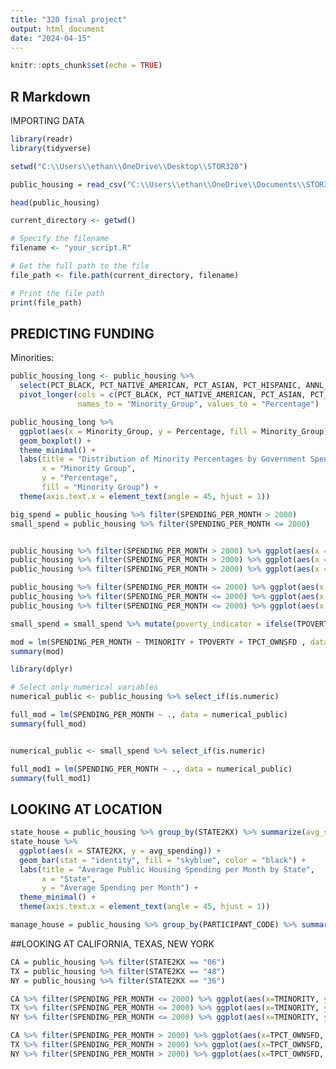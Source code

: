```yaml
---
title: "320 final project"
output: html_document
date: "2024-04-15"
---
```


```r
knitr::opts_chunk$set(echo = TRUE)
```

## R Markdown

IMPORTING DATA

```r
library(readr)
library(tidyverse)

setwd("C:\\Users\\ethan\\OneDrive\\Desktop\\STOR320")

public_housing = read_csv("C:\\Users\\ethan\\OneDrive\\Documents\\STOR320\\finalDF.csv")# %>% filter(PCT_MINORITY >= 0)
```

```r
head(public_housing)

current_directory <- getwd()

# Specify the filename
filename <- "your_script.R"

# Get the full path to the file
file_path <- file.path(current_directory, filename)

# Print the file path
print(file_path)
```


## PREDICTING FUNDING

Minorities:

```r
public_housing_long <- public_housing %>%
  select(PCT_BLACK, PCT_NATIVE_AMERICAN, PCT_ASIAN, PCT_HISPANIC, ANNL_EXPNS_AMNT) %>%
  pivot_longer(cols = c(PCT_BLACK, PCT_NATIVE_AMERICAN, PCT_ASIAN, PCT_HISPANIC),
               names_to = "Minority_Group", values_to = "Percentage") 

public_housing_long %>%
  ggplot(aes(x = Minority_Group, y = Percentage, fill = Minority_Group)) +
  geom_boxplot() +
  theme_minimal() +
  labs(title = "Distribution of Minority Percentages by Government Spending",
       x = "Minority Group",
       y = "Percentage",
       fill = "Minority Group") +
  theme(axis.text.x = element_text(angle = 45, hjust = 1))
```


```r
big_spend = public_housing %>% filter(SPENDING_PER_MONTH > 2000) 
small_spend = public_housing %>% filter(SPENDING_PER_MONTH <= 2000)


public_housing %>% filter(SPENDING_PER_MONTH > 2000) %>% ggplot(aes(x = TMINORITY, y = SPENDING_PER_MONTH)) + geom_point() + geom_smooth()
public_housing %>% filter(SPENDING_PER_MONTH > 2000) %>% ggplot(aes(x = TPOVERTY, y = SPENDING_PER_MONTH)) + geom_point() + geom_smooth()
public_housing %>% filter(SPENDING_PER_MONTH > 2000) %>% ggplot(aes(x = TPCT_OWNSFD, y = SPENDING_PER_MONTH)) + geom_point() + geom_smooth()

public_housing %>% filter(SPENDING_PER_MONTH <= 2000) %>% ggplot(aes(x = TMINORITY, y = SPENDING_PER_MONTH)) + geom_point() + geom_smooth()
public_housing %>% filter(SPENDING_PER_MONTH <= 2000) %>% ggplot(aes(x = TPOVERTY, y = SPENDING_PER_MONTH)) + geom_point() + geom_smooth()
public_housing %>% filter(SPENDING_PER_MONTH <= 2000) %>% ggplot(aes(x = TPCT_OWNSFD, y = SPENDING_PER_MONTH)) + geom_point() + geom_smooth()

small_spend = small_spend %>% mutate(poverty_indicator = ifelse(TPOVERTY <= 50, 0, 1))

mod = lm(SPENDING_PER_MONTH ~ TMINORITY + TPOVERTY + TPCT_OWNSFD , data = small_spend)
summary(mod)

library(dplyr)

# Select only numerical variables
numerical_public <- public_housing %>% select_if(is.numeric)

full_mod = lm(SPENDING_PER_MONTH ~ ., data = numerical_public)
summary(full_mod)


numerical_public <- small_spend %>% select_if(is.numeric)

full_mod1 = lm(SPENDING_PER_MONTH ~ ., data = numerical_public)
summary(full_mod1)
```

## LOOKING AT LOCATION

```r
state_house = public_housing %>% group_by(STATE2KX) %>% summarize(avg_spending = mean(SPENDING_PER_MONTH), avg_rent = mean(RENT_PER_MONTH))
state_house %>%
  ggplot(aes(x = STATE2KX, y = avg_spending)) +
  geom_bar(stat = "identity", fill = "skyblue", color = "black") +
  labs(title = "Average Public Housing Spending per Month by State",
       x = "State",
       y = "Average Spending per Month") +
  theme_minimal() +
  theme(axis.text.x = element_text(angle = 45, hjust = 1))

manage_house = public_housing %>% group_by(PARTICIPANT_CODE) %>% summarize(avg_spending = mean(SPENDING_PER_MONTH), avg_rent = mean(RENT_PER_MONTH))
```
##LOOKING AT CALIFORNIA, TEXAS, NEW YORK

```r
CA = public_housing %>% filter(STATE2KX == "06")
TX = public_housing %>% filter(STATE2KX == "48")
NY = public_housing %>% filter(STATE2KX == "36")

CA %>% filter(SPENDING_PER_MONTH <= 2000) %>% ggplot(aes(x=TMINORITY, y=SPENDING_PER_MONTH)) + geom_point() + geom_smooth()
TX %>% filter(SPENDING_PER_MONTH <= 2000) %>% ggplot(aes(x=TMINORITY, y=SPENDING_PER_MONTH)) + geom_point() + geom_smooth()
NY %>% filter(SPENDING_PER_MONTH <= 2000) %>% ggplot(aes(x=TMINORITY, y=SPENDING_PER_MONTH)) + geom_point() + geom_smooth()

CA %>% filter(SPENDING_PER_MONTH > 2000) %>% ggplot(aes(x=TPCT_OWNSFD, y=SPENDING_PER_MONTH)) + geom_point() + geom_smooth()
TX %>% filter(SPENDING_PER_MONTH > 2000) %>% ggplot(aes(x=TPCT_OWNSFD, y=SPENDING_PER_MONTH)) + geom_point() + geom_smooth()
NY %>% filter(SPENDING_PER_MONTH > 2000) %>% ggplot(aes(x=TPCT_OWNSFD, y=SPENDING_PER_MONTH)) + geom_point() + geom_smooth()


```
